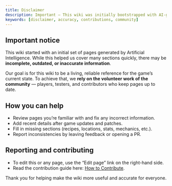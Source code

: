 ```yaml
---
title: Disclaimer
description: Important — This wiki was initially bootstrapped with AI-generated content. It may contain inaccuracies; we rely on the community to keep it up to date and accurate.
keywords: [disclaimer, accuracy, contributions, community]
---
```


## Important notice

This wiki started with an initial set of pages generated by Artificial Intelligence. While this helped us cover many sections quickly, there may be **incomplete, outdated, or inaccurate information**.

Our goal is for this wiki to be a living, reliable reference for the game’s current state. To achieve that, we **rely on the volunteer work of the community** — players, testers, and contributors who keep pages up to date.

## How you can help

- Review pages you’re familiar with and fix any incorrect information.
- Add recent details after game updates and patches.
- Fill in missing sections (recipes, locations, stats, mechanics, etc.).
- Report inconsistencies by leaving feedback or opening a PR.

## Reporting and contributing

- To edit this or any page, use the “Edit page” link on the right-hand side.
- Read the contribution guide here: [How to Contribute](/docs/how-to-contribute).

Thank you for helping make the wiki more useful and accurate for everyone.


